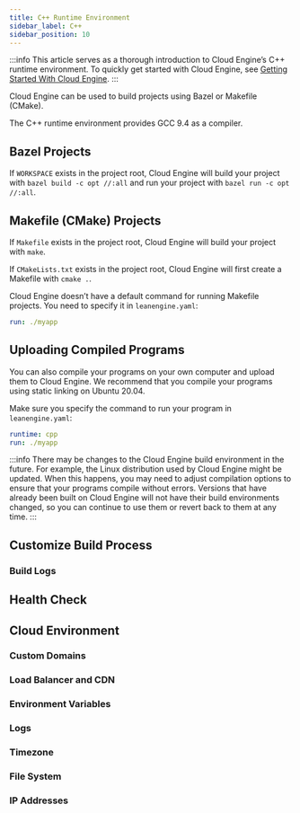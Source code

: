 ```yaml
---
title: C++ Runtime Environment
sidebar_label: C++
sidebar_position: 10
---
```



:::info
This article serves as a thorough introduction to Cloud Engine’s C++ runtime environment. To quickly get started with Cloud Engine, see [Getting Started With Cloud Engine](/v3/sdk/engine/deploy/getting-started).
:::

Cloud Engine can be used to build projects using Bazel or Makefile (CMake).

The C++ runtime environment provides GCC 9.4 as a compiler.

## Bazel Projects

If `WORKSPACE` exists in the project root, Cloud Engine will build your project with `bazel build -c opt //:all` and run your project with `bazel run -c opt //:all`.

## Makefile (CMake) Projects

If `Makefile` exists in the project root, Cloud Engine will build your project with `make`.

If `CMakeLists.txt` exists in the project root, Cloud Engine will first create a Makefile with `cmake .`.

Cloud Engine doesn’t have a default command for running Makefile projects. You need to specify it in `leanengine.yaml`:

```yaml title='leanengine.yaml'
run: ./myapp
```

## Uploading Compiled Programs

You can also compile your programs on your own computer and upload them to Cloud Engine. We recommend that you compile your programs using static linking on Ubuntu 20.04.

Make sure you specify the command to run your program in `leanengine.yaml`:

```yaml title='leanengine.yaml'
runtime: cpp
run: ./myapp
```

:::info
There may be changes to the Cloud Engine build environment in the future. For example, the Linux distribution used by Cloud Engine might be updated. When this happens, you may need to adjust compilation options to ensure that your programs compile without errors. Versions that have already been built on Cloud Engine will not have their build environments changed, so you can continue to use them or revert back to them at any time.
:::

## Customize Build Process

<BuildingAdvanced />

### Build Logs

<BuildingBuildLogs />

## Health Check

<CloudHealthCheck />

## Cloud Environment

### Custom Domains

<CloudCustomDomain />

### Load Balancer and CDN

<CloudLoadBalancer only="cpp" />

### Environment Variables

<CloudEnvironments />

### Logs

<CloudLogs only="cpp" />

### Timezone

<CloudTimezone />

### File System

<CloudFilesystem />

### IP Addresses

<CloudInternetAddress />
